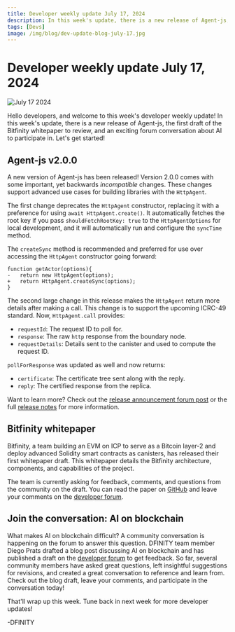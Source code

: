```yaml
---
title: Developer weekly update July 17, 2024
description: In this week's update, there is a new release of Agent-js, the first draft of the Bitfinity whitepaper to review, and an exciting forum conversation about AI to participate in.
tags: [Devs]
image: /img/blog/dev-update-blog-july-17.jpg
---
```


# Developer weekly update July 17, 2024

![July 17 2024](../../static/img/blog/dev-update-blog-july-17.jpg)

Hello developers, and welcome to this week's developer weekly update! In this week's update, there is a new release of Agent-js, the first draft of the Bitfinity whitepaper to review, and an exciting forum conversation about AI to participate in. Let's get started!

## Agent-js v2.0.0

A new version of Agent-js has been released! Version 2.0.0 comes with some important, yet backwards *incompatible* changes. These changes support advanced use cases for building libraries with the `HttpAgent`.

The first change deprecates the `HttpAgent` constructor, replacing it with a preference for using `await HttpAgent.create()`. It automatically fetches the root key if you pass `shouldFetchRootKey: true` to the `HttpAgentOptions` for local development, and it will automatically run and configure the `syncTime` method.

The `createSync` method is recommended and preferred for use over accessing the `HttpAgent` constructor going forward:

```
function getActor(options){
-   return new HttpAgent(options);
+   return HttpAgent.createSync(options);
}
```

The second large change in this release makes the `HttpAgent` return more details after making a call. This change is to support the upcoming ICRC-49 standard. Now, `HttpAgent.call` provides:

- `requestId`: The request ID to poll for.
- `response`: The raw `http` response from the boundary node.
- `requestDetails`: Details sent to the canister and used to compute the request ID.

`pollForResponse` was updated as well and now returns:

- `certificate`: The certificate tree sent along with the reply.
- `reply`: The certified response from the replica.

Want to learn more? Check out the [release announcement forum post](https://forum.dfinity.org/t/agent-js-v2-0-0-is-released/33290) or the full [release notes](https://github.com/dfinity/agent-js/releases/tag/v2.0.0) for more information.


## Bitfinity whitepaper

Bitfinity, a team building an EVM on ICP to serve as a Bitcoin layer-2 and deploy advanced Solidity smart contracts as canisters, has released their first whitepaper draft. This whitepaper details the Bitfinity architecture, components, and capabilities of the project.

The team is currently asking for feedback, comments, and questions from the community on the draft. You can read the paper on [GitHub](https://github.com/bitfinity-network/whitepapers/blob/main/Bitfinity_Network.pdf) and leave your comments on the [developer forum](https://forum.dfinity.org/t/first-draft-bitfinity-whitepaper-sharding-evm-on-the-internet-computer/32687).


## Join the conversation: AI on blockchain

What makes AI on blockchain difficult? A community conversation is happening on the forum to answer this question. DFINITY team member Diego Prats drafted a blog post discussing AI on blockchain and has published a draft on the [developer forum](https://forum.dfinity.org/t/what-makes-ai-on-blockchain-hard-request-for-feedback-on-post/32686) to get feedback. So far, several community members have asked great questions, left insightful suggestions for revisions, and created a great conversation to reference and learn from. Check out the blog draft, leave your comments, and participate in the conversation today!

That'll wrap up this week. Tune back in next week for more developer updates!

-DFINITY